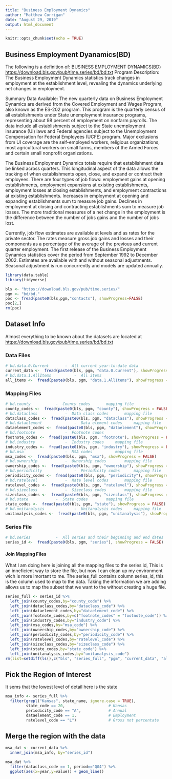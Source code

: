 ---
title: "Business Employment Dynamics"
author: "Matthew Corrigan"
date: "August 29, 2019"
output: html_document
---

```{r setup, include=FALSE}
knitr::opts_chunk$set(echo = TRUE)
```

## Business Employment Dyanamics(BD)
The following is a definition of:  BUSINESS EMPLOYMENT DYNAMICS(BD)
<https://download.bls.gov/pub/time.series/bd/bd.txt>
Program Description:  The Business Employment Dynamics statistics track changes
in employment at the establishment level, revealing the dynamics underlying net
changes in employment.

Summary Data Available: The new quarterly data on Business Employment Dynamics are
derived from the Covered Employment and Wages Program, also known as the ES-202
program.  This program is the quarterly census of all establishments under State
unemployment insurance programs, representing about 98 percent of employment on
nonfarm payrolls.  The data include all establishments subject to the State
unemployment insurance (UI) laws and Federal agencies subject to the Unemployment
Compensation for Federal Employees (UCFE) program.  Major exclusions from UI
coverage are the self-employed workers, religious organizations, most agricultural
workers on small farms, members of the Armed Forces and certain small nonprofit
organizations.

The Business Employment Dynamics totals require that establishment data be linked
across quarters.  This longitudinal aspect of the data allows the tracking of when
establishments open, close, and expand or contract their employees.  There are
four types of job flows: employment gains at opening establishments, employment
expansions at existing establishments, employment losses at closing establishments,
and employment contractions at existing establishments.  Increases in employment at
opening and expanding establishments sum to measure job gains.  Declines in
employment at closing and contracting establishments sum to measure job losses.
The more traditional measures of a net change in the employment is the difference
between the number of jobs gains and the number of jobs lost.

Currently, job flow estimates are available at levels and as rates for the private
sector.  The rates measure gross job gains and losses and their components as a 
percentage of the average of the previous and current quarter employment.  The
first release of the Business Employment Dynamics statistics cover the period from
September 1992 to December 2002.  Estimates are available with and without
seasonal adjustments.  Seasonal adjustment is run concurrently and models are
updated annually.

```{r libsetup, message=FALSE}
library(data.table)
library(tidyverse)
```

```{r,  mesage=FALSE}
bls <- "https://download.bls.gov/pub/time.series/"
pgm <- "bd/bd."
poc <- fread(paste0(bls,pgm,"contacts"), showProgress=FALSE)
poc[2,]
rm(poc)
```
## Dataset Info
Almost everything to be known about the datasets are located at
<https://download.bls.gov/pub/time.series/bd/bd.txt>

### Data Files
```{r data}
# bd.data.0.Current		  -  All current year-to-date data
current_data <-  fread(paste0(bls, pgm, "data.0.Current"), showProgress = FALSE)
# bd.data.1.AllItems		  -  All items
all_items <-  fread(paste0(bls, pgm, "data.1.AllItems"), showProgress = FALSE)
```

### Mapping Files
```{r mapping_files}
# bd.county			  -  County codes		mapping file 
county_codes <-  fread(paste0(bls, pgm, "county"), showProgress = FALSE)
# bd.dataclass			  -  Data class codes		mapping file
dataclass_codes <-  fread(paste0(bls, pgm, "dataclass"), showProgress = FALSE)
# bd.dataelement			  -  Data element codes		mapping file
dataelement_codes <-  fread(paste0(bls, pgm, "dataelement"), showProgress = FALSE)
# bd.footnote			  -  Footnote codes
footnote_codes <-  fread(paste0(bls, pgm, "footnote"), showProgress = FALSE)
# bd.industry			  -  Industry codes		mapping file
industry_codes <-  fread(paste0(bls, pgm, "industry"), showProgress = FALSE)
# bd.msa				  -  MSA codes			mapping file
msa_codes <-  fread(paste0(bls, pgm, "msa"), showProgress = FALSE)
# bd.ownership			  -  Ownership codes		mapping file
ownership_codes <-  fread(paste0(bls, pgm, "ownership"), showProgress = FALSE)
# bd.periodicity			  -  Periodicity codes		mapping file
periodicity_codes <-  fread(paste0(bls, pgm, "periodicity"), showProgress = FALSE)
# bd.ratelevel			  -  Rate level codes 		mapping file
ratelevel_codes <-  fread(paste0(bls, pgm, "ratelevel"), showProgress = FALSE)
# bd.sizeclass			  -  Sizeclass codes		mapping file
sizeclass_codes <-  fread(paste0(bls, pgm, "sizeclass"), showProgress = FALSE)
# bd.state			  -  State codes		mapping file
state_codes <-  fread(paste0(bls, pgm, "state"), showProgress = FALSE)
# bd.unitanalysis			  -  Unitanalysis codes		mapping file
unitanalysis_codes <-  fread(paste0(bls, pgm, "unitanalysis"), showProgress = FALSE)
```

### Series File
```{r series}
# bd.series			  -  All series and their beginning and end dates
series_id <-  fread(paste0(bls, pgm, "series"), showProgress = FALSE)
```

#### Join Mapping Files
What I am doing here is joining all the mapping files to the series id, This is an inneficient way to store the file, but now I can clean up my environment wich is more imortant to me. 
The series_full contains column series_id, this is the column used to map to the data. Taking the information we are adding allows us to map the subset that we want to the without creating a huge file.
```{r join_map}
series_full <- series_id %>% 
  left_join(county_codes,by="county_code") %>%
  left_join(dataclass_codes,by="dataclass_code") %>%
  left_join(dataelement_codes,by="dataelement_code") %>%
  left_join(footnote_codes,by=c("footnote_codes" = "footnote_code")) %>%
  left_join(industry_codes,by="industry_code") %>%
  left_join(msa_codes,by="msa_code") %>%
  left_join(ownership_codes,by="ownership_code") %>%  
  left_join(periodicity_codes,by="periodicity_code") %>%  
  left_join(ratelevel_codes,by="ratelevel_code") %>%
  left_join(sizeclass_codes,by="sizeclass_code") %>%  
  left_join(state_codes,by="state_code") %>%  
  left_join(unitanalysis_codes,by="unitanalysis_code")
rm(list=setdiff(ls(),c("bls", "series_full", "pgm", "current_data", "all_items")))
```


## Pick the Region of Interest
It sems that the lowest level of detail here is the state
```{r msa}
msa_info <- series_full %>% 
  filter(grepl("Kansas", state_name, ignore.case = TRUE),
         state_code == 20,                   # Kansas
         periodicity_code == "A",            # Annual
         dataelement_code == 1,              # Employment
         ratelevel_code == "L")              # Gross not percentate
```

## Merge the region with the data
```{r}
msa_dat <- current_data %>% 
  inner_join(msa_info, by="series_id")
```

```{r}
msa_dat %>% 
  filter(dataclass_code == 1, period=="Q04") %>%
  ggplot(aes(x=year,y=value)) + geom_line() 
```
